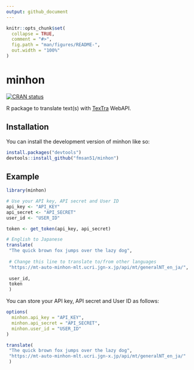 ```yaml
---
output: github_document
---
```


<!-- README.md is generated from README.Rmd. Please edit that file -->

```r
knitr::opts_chunk$set(
  collapse = TRUE,
  comment = "#>",
  fig.path = "man/figures/README-",
  out.width = "100%"
)
```

# minhon

<!-- badges: start -->
[![CRAN status](https://www.r-pkg.org/badges/version/minhon)](https://CRAN.R-project.org/package=minhon)
<!-- badges: end -->

R package to translate text(s) with [TexTra](https://mt-auto-minhon-mlt.ucri.jgn-x.jp/) WebAPI.

## Installation

You can install the development version of minhon like so:

``` r
install.packages("devtools")
devtools::install_github("fmsan51/minhon")
```

## Example

```r
library(minhon)

# Use your API key, API secret and User ID
api_key <- "API_KEY"
api_secret <- "API_SECRET"
user_id <- "USER_ID"

token <- get_token(api_key, api_secret)

# English to Japanese
translate(
 "The quick brown fox jumps over the lazy dog",
 
 # Change this line to translate to/from other languages
 "https://mt-auto-minhon-mlt.ucri.jgn-x.jp/api/mt/generalNT_en_ja/",
 
 user_id,
 token
 )
```

You can store your API key, API secret and User ID as follows:

```r
options(
  minhon.api_key = "API_KEY",
  minhon.api_secret = "API_SECRET",
  minhon.user_id = "USER_ID"
)

translate(
 "The quick brown fox jumps over the lazy dog",
 "https://mt-auto-minhon-mlt.ucri.jgn-x.jp/api/mt/generalNT_en_ja/"
 )
```
